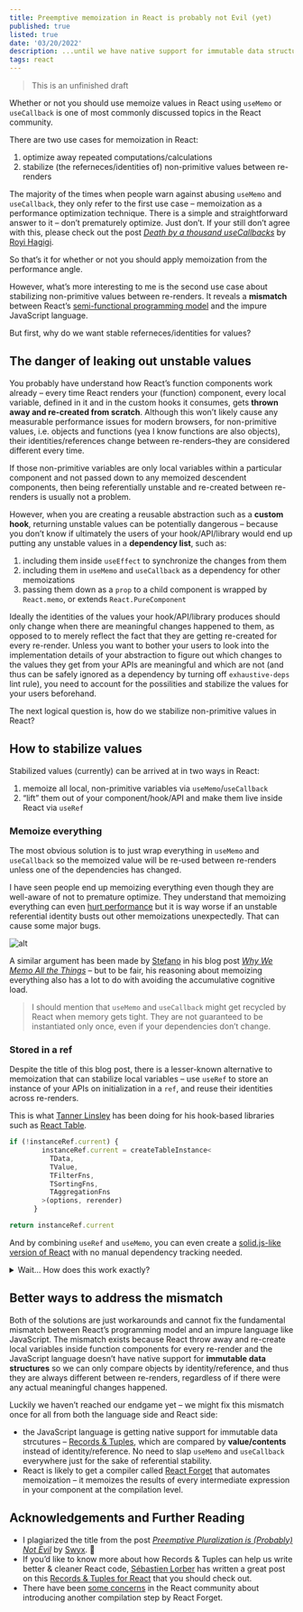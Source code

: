 ```yaml
---
title: Preemptive memoization in React is probably not Evil (yet)
published: true
listed: true
date: '03/20/2022'
description: ...until we have native support for immutable data structures in JavaScript or a compiler in React, e.g. React Forget
tags: react
---
```


> This is an unfinished draft

Whether or not you should use memoize values in React using `useMemo` or `useCallback` is one of most commonly discussed topics in the React community. 

There are two use cases for memoization in React:

1. optimize away repeated computations/calculations
2. stabilize (the referneces/identities of) non-primitive values between re-renders

The majority of the times when people warn against abusing `useMemo` and `useCallback`, they only refer to the first use case – memoization as a performance optimization technique. There is a simple and straightforward answer to it – don’t prematurely optimize. Just don’t. If your still don’t agree with this, please check out the post [*Death by a thousand useCallbacks*](https://royi-codes.vercel.app/thousand-usecallbacks/) by [Royi Hagigi](https://twitter.com/rhagigi).

So that’s it for whether or not you should apply memoization from the performance angle. 

However, what’s more interesting to me is the second use case about stabilizing non-primitive values between re-renders. It reveals a **mismatch** between React’s [semi-functional programming model](https://overreacted.io/react-as-a-ui-runtime/#purity) and the impure JavaScript language.

But first, why do we want stable referneces/identities for values?

## The danger of leaking out unstable values

You probably have understand how React’s function components work already – every time React renders your (function) component, every local variable, defined in it and in the custom hooks it consumes, gets **thrown away and re-created from scratch**. Although this won’t likely cause any measurable performance issues for modern browsers, for non-primitive values, i.e. objects and functions (yea I know functions are also objects), their identities/references change between re-renders–they are considered different every time.

If those non-primitive variables are only local variables within a particular component and not passed down to any memoized descendent components, then being referentially unstable and re-created between re-renders is usually not a problem.

However, when you are creating a reusable abstraction such as a **custom hook**, returning unstable values can be potentially dangerous – because you don’t know if ultimately the users of your hook/API/library would end up putting any unstable values in a **dependency list**, such as:

1. including them inside  `useEffect` to synchronize the changes from them
2. including them in `useMemo` and `useCallback` as a dependency for other memoizations
3. passing them down as a `prop` to a child component is wrapped by `React.memo`, or extends `React.PureComponent`

Ideally the identities of the values your hook/API/library produces should only change when there are meaningful changes happened to them, as opposed to to merely reflect the fact that they are getting re-created for every re-render. Unless you want to bother your users to look into the implementation details of your abstraction to figure out which changes to the values they get from your APIs are meaningful and which are not (and thus can be safely ignored as a dependency by turning off `exhaustive-deps` lint rule), you need to account for the possilities and stabilize the values for your users beforehand.

The next logical question is, how do we stabilize non-primitive values in React?

## How to stabilize values

Stabilized values (currently) can be arrived at in two ways in React:

1. memoize all local, non-primitive variables via `useMemo`/`useCallback`
2. “lift” them out of your component/hook/API and make them live inside React via `useRef`

### Memoize everything

The most obvious solution is to just wrap everything in `useMemo` and `useCallback` so the memoized value will be re-used between re-renders unless one of the dependencies has changed. 

I have seen people end up memoizing everything even though they are well-aware of not to premature optimize. They understand that memoizing everything can even [hurt performance](https://kentcdodds.com/blog/usememo-and-usecallback#why-is-usecallback-worse) but it is way worse if an unstable referential identity busts out other memoizations unexpectedly. That can cause some major bugs.

![alt](/art/blog/memo-or-not/meme.jpeg)

A similar argument has been made by [Stefano](https://twitter.com/steadicat) in his blog post [*Why We Memo All the Things*](https://attardi.org/why-we-memo-all-the-things/) – but to be fair, his reasoning about memoizing everything also has a lot to do with avoiding the accumulative cognitive load.

> I should mention that `useMemo` and `useCallback` might get recycled by React when memory gets tight. They are not guaranteed to be instantiated only once, even if your dependencies don’t change. 


### Stored in a ref

Despite the title of this blog post, there is a lesser-known alternative to memoization that can stabilize local variables – use `useRef` to store an instance of your APIs on initialization in a `ref`, and reuse their identities across re-renders.

This is what [Tanner Linsley](https://twitter.com/tannerlinsley) has been doing for his hook-based libraries such as [React Table](https://github.com/TanStack/react-table/blob/alpha/packages/react-table/src/createTable.tsx#L165-L177).

```javascript
if (!instanceRef.current) {
        instanceRef.current = createTableInstance<
          TData,
          TValue,
          TFilterFns,
          TSortingFns,
          TAggregationFns
        >(options, rerender)
      }

return instanceRef.current
```

And by combining `useRef` and `useMemo`, you can even create a [solid.js-like version of React](https://twitter.com/tannerlinsley/status/1502116674689925123) with no manual dependency tracking needed.

<details>
    <summary>Wait... How does this work exactly?</summary>
    <p>This reason why this approach works is that, just like your component’s state, values stored inside a `ref` is actually sitting outside of your component. In fact, think of `useRef` as a watered down version of `useState` – you only change the state by mutating it directly other than calling the state updater function like you normally would. As [Dan Abramov once said](https://twitter.com/dan_abramov/status/1099842565631819776), a `useRef` is basically `useState({current: initialValue })[0]`</p>
    <p>Because values stored in a `ref` become [part of React](https://beta.reactjs.org/learn/state-as-a-snapshot#rendering-takes-a-snapshot-in-time), as opposed to be owned by your component – just like any other state – they won’t get destroyed and re-recreated every time React renders (calls) your component.</p>
</details>



## Better ways to address the mismatch
Both of the solutions are just workarounds and cannot fix the fundamental mismatch between React’s programming model and an impure language like JavaScript. The mismatch exists because React throw away and re-create local variables inside function components for every re-render and the JavaScript language doesn’t have native support for **immutable data structures** so we can only compare objects by identity/reference, and thus they are always different between re-renders, regardless of if there were any actual meaningful changes happened.


Luckily we haven’t reached our endgame yet – we might fix this mismatch once for all from both the language side and React side:
- the JavaScript language is getting native support for immutable data strcutures – [Records & Tuples]((https://github.com/tc39/proposal-record-tuple)), which are compared by **value/contents** instead of identity/reference. No need to slap `useMemo` and `useCallback` everywhere just for the sake of referential stability.
- React is likely to get a compiler called [React Forget](https://www.youtube.com/watch?v=lGEMwh32soc) that automates memoization – it memoizes the results of every intermediate expression in your component at the compilation level.


## Acknowledgements and Further Reading

- I plagiarized the title from the post *[Preemptive Pluralization is (Probably) Not Evil](https://www.swyx.io/preemptive-pluralization)* by [Swyx](https://twitter.com/swyx). 🤣
- If you’d like to know more about how Records & Tuples can help us write better & cleaner React code, [Sébastien Lorber](https://twitter.com/sebastienlorber) has written a great post on this [Records & Tuples for React](https://sebastienlorber.com/records-and-tuples-for-react) that you should check out.
- There have been [some concerns](https://www.reddit.com/r/reactjs/comments/rcn5ks/react_forget_compiler_automated_memoization_react/) in the React community about introducing another compilation step by React Forget.